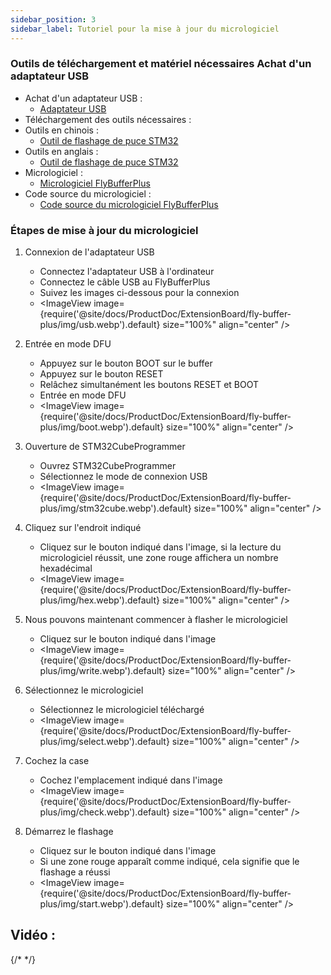 ```yaml
---
sidebar_position: 3
sidebar_label: Tutoriel pour la mise à jour du micrologiciel
---
```



### Outils de téléchargement et matériel nécessaires Achat d'un adaptateur USB
* Achat d'un adaptateur USB :
    * [Adaptateur USB](https://detail.tmall.com/item.htm?ali_trackid=2%3Amm_5539777028_3063500466_115634500434%3A1747190596587_556501715_0&bxsign=tbkz_2Wlq1_UGzfTqVWagbH8aZxnu0C2ElchECHrEjGaX573JydM3uY34RHbL9GOmPL2Dc4w9ghDZaFGGFxYAbz0PVaKRgqq_tXsoMGfBCldNUZRRAKoMCdAUnNNg9_Th2vlhC-5RZ_Fj8oBiDuMhvctPY4IAg72nipdOvGk9Qsg0DOJiXE8BYh11SBFrXZco5R&id=572026050803&rootPageId=20150318020018244&spm=a2e1u.27655827.d1661933647166.1&union_lens=lensId%3AOPT%401747190574%40212b5d5d_1d28_196ccac6c82_615a%4001%40eyJmbG9vcklkIjo2MTc4NH0ie%3Brecoveryid%3A556963271_0%401747190531290%3Bprepvid%3A201_33.50.192.73_13431545_1747190554927)
* Téléchargement des outils nécessaires :
* Outils en chinois :
    * [Outil de flashage de puce STM32](https://www.st.com/zh/development-tools/stm32cubeprog.html)
* Outils en anglais :
    * [Outil de flashage de puce STM32](https://www.st.com/en/development-tools/stm32cubeprog.html)
* Micrologiciel :
    * [Micrologiciel FlyBufferPlus](http://cdn.mellow.klipper.cn/lll-puls/buffer_v2.0.hex)
* Code source du micrologiciel :
    * [Code source du micrologiciel FlyBufferPlus](https://github.com/Fly3DTeam/Buffer)

### Étapes de mise à jour du micrologiciel
1. Connexion de l'adaptateur USB
    * Connectez l'adaptateur USB à l'ordinateur
    * Connectez le câble USB au FlyBufferPlus
    * Suivez les images ci-dessous pour la connexion
    * <ImageView image={require('@site/docs/ProductDoc/ExtensionBoard/fly-buffer-plus/img/usb.webp').default} size="100%" align="center" />
   
2. Entrée en mode DFU
    * Appuyez sur le bouton BOOT sur le buffer
    * Appuyez sur le bouton RESET
    * Relâchez simultanément les boutons RESET et BOOT
    * Entrée en mode DFU
    * <ImageView image={require('@site/docs/ProductDoc/ExtensionBoard/fly-buffer-plus/img/boot.webp').default} size="100%" align="center" />

3. Ouverture de STM32CubeProgrammer
    * Ouvrez STM32CubeProgrammer
    * Sélectionnez le mode de connexion USB
    * <ImageView image={require('@site/docs/ProductDoc/ExtensionBoard/fly-buffer-plus/img/stm32cube.webp').default} size="100%" align="center" />   

4. Cliquez sur l'endroit indiqué
    * Cliquez sur le bouton indiqué dans l'image, si la lecture du micrologiciel réussit, une zone rouge affichera un nombre hexadécimal
    * <ImageView image={require('@site/docs/ProductDoc/ExtensionBoard/fly-buffer-plus/img/hex.webp').default} size="100%" align="center" />

5. Nous pouvons maintenant commencer à flasher le micrologiciel
    * Cliquez sur le bouton indiqué dans l'image
    * <ImageView image={require('@site/docs/ProductDoc/ExtensionBoard/fly-buffer-plus/img/write.webp').default} size="100%" align="center" />

6. Sélectionnez le micrologiciel
    * Sélectionnez le micrologiciel téléchargé
    * <ImageView image={require('@site/docs/ProductDoc/ExtensionBoard/fly-buffer-plus/img/select.webp').default} size="100%" align="center" />

7. Cochez la case
    * Cochez l'emplacement indiqué dans l'image
    * <ImageView image={require('@site/docs/ProductDoc/ExtensionBoard/fly-buffer-plus/img/check.webp').default} size="100%" align="center" />

8. Démarrez le flashage
    * Cliquez sur le bouton indiqué dans l'image
    * Si une zone rouge apparaît comme indiqué, cela signifie que le flashage a réussi
    * <ImageView image={require('@site/docs/ProductDoc/ExtensionBoard/fly-buffer-plus/img/start.webp').default} size="100%" align="center" />
## Vidéo :
{/* <AutoPlayer width="90%" url_zh="https://www.bilibili.com/video/BV1i6XsYTEzw" url_other="https://www.youtube.com/watch?v=9EDZixuODrw" /> */}
